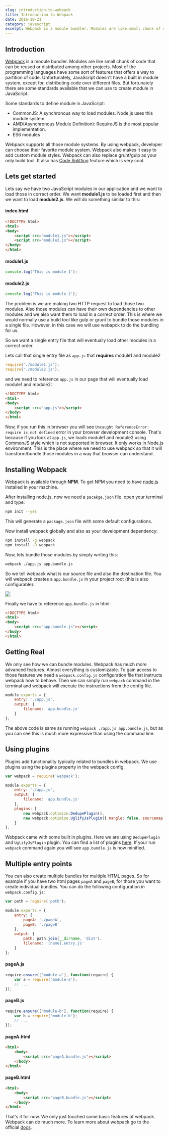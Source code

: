```yaml
---
slug: introduction-to-webpack
title: Introduction to Webpack
date: 2016-10-21
category: javascript
excerpt: Webpack is a module bundler. Modules are like small chunk of code that can be reused or distributed among other projects. Most of the programming languages have some sort of features that offers a way to partition of code. Unfortunately, JavaScript doesn't have a...
---
```


## Introduction

[Webpack](https://webpack.github.io/) is a module bundler. Modules are like small chunk of code that can be reused or distributed among other projects. Most of the programming languages have some sort of features that offers a way to partition of code. Unfortunately, JavaScript doesn't have a built in module system, except for, distributing code over different files. But fortunately there are some standards available that we can use to create module in JavaScript.

Some standards to define module in JavaScript:

* CommonJS: A synchronous way to load modules. Node.js uses this module system.
* AMD(Asynchronous Module Definition): RequireJS is the most popular implementation.
* ES6 modules

Webpack supports all those module systems. By using webpack, developer can choose their favorite module system. Webpack also makes it easy to add custom module styles. Webpack can also replace grunt/gulp as your only build tool. It also has [Code Splitting](http://webpack.github.io/docs/code-splitting.html) feature which is very cool.

## Lets get started

Lets say we have two JavaScript modules in our application and we want to load those in correct order. We want **module1.js** to be loaded first and then we want to load **module2.js**. We will do something similar to this:

#### index.html

```html
<!DOCTYPE html>
<html>
<body>
    <script src="module1.js"></script>
    <script src="module2.js"></script>
</body>
</html>
```

#### module1.js

```javascript
console.log('This is module 1');
```

#### module2.js

```javascript
console.log('This is module 2');
```

The problem is we are making two HTTP request to load those two modules. Also those modules can have their own dependencies to other modules and we also want them to load in a correct order. This is where we would normally use a build tool like gulp or grunt to bundle those modules in a single file. However, in this case we will use webapck to do the bundling for us.

So we want a single entry file that will eventually load other modules in a correct order.

Lets call that single entry file as `app.js` that **requires** module1 and module2

```javascript
require('./module1.js');
require('./module2.js');
```

and we need to reference `app.js` in our page that will eventually load module1 and module2:

```html
<!DOCTYPE html>
<html>
<body>
    <script src="app.js"></script>
</body>
</html>
```

Now, if you run this in browser you will see `Uncaught ReferenceError: require is not defined` error in your browser development console. That's because if you look at `app.js`, we loads module1 and module2 using CommonJS style which is not supported in browser. It only works in Node.js environment. This is the place where we need to use webpack so that it will transform/bundle those modules in a way that browser can understand.

## Installing Webpack

Webpack is available through **NPM**. To get NPM you need to have [node.js](https://nodejs.org/en/) installed in your machine.

After installing node.js, now we need a `pacakge.json` file. open your terminal and type:

```bash
npm init --yes
```

This will generate a `package.json` file with some default configurations.

Now install webpack globally and also as your development dependency:

```bash
npm install -g webpack
npm install -D webpack
```

Now, lets bundle those modules by simply writing this:

```bash
webpack ./app.js app.bundle.js
```

So we tell webpack what is our source file and also the destination file. You will webpack creates a `app.bundle.js` in your project root (this is also configurable).

![](https://res.cloudinary.com/shibbir/image/upload/v1477784776/webpack_pzoexp.png)

Finally we have to reference `app.bundle.js` in html:

```html
<!DOCTYPE html>
<html>
<body>
    <script src="app.bundle.js"></script>
</body>
</html>
```

## Getting Real

We only see how we can bundle modules. Webpack has much more advanced features. Almost everything is customizable. To gain access to those features we need a `webpack.config.js` configuration file that instructs webpack how to behave. Then we can simply run `webpack` command in the terminal and webpack will execute the instructions from the config file.

```javascript
module.exports = {
    entry: './app.js',
    output: {
        filename: 'app.bundle.js'
    }
};
```
The above code is same as running `webpack ./app.js app.bundle.js`, but as you can see this is much more expressive than using the command line.

## Using plugins

Plugins add functionality typically related to bundles in webpack. We use plugins using the plugins property in the webpack config.


```javascript
var webpack = require('webpack');

module.exports = {
    entry: './app.js',
    output: {
        filename: 'app.bundle.js'
    },
    plugins: [
        new webpack.optimize.DedupePlugin(),
        new webpack.optimize.UglifyJsPlugin({ mangle: false, sourcemap: false })
    ]
};
```

Webpack came with some built in plugins. Here we are using `DedupePlugin` and `UglifyJsPlugin` plugin. You can find a list of plugins [here](http://webpack.github.io/docs/list-of-plugins.html). If your run `webpack` command again you will see `app.bundle.js` is now minified.

## Multiple entry points

You can also create multiple bundles for multiple HTML pages. So for example if you have two html pages `pageA` and `pageB`, for those you want to create individual bundles. You can do the following configuration in `webpack.config.js`:

```javascript
var path = require('path');

module.exports = {
    entry: {
        pageA: './pageA',
        pageB: './pageB'
    },
    output: {
        path: path.join(__dirname, 'dist'),
        filename: '[name].entry.js'
    }
};
```

#### pageA.js
```javascript
require.ensure(['module-a'], function(require) {
    var a = require('module-a');
    // ...
});
```

#### pageB.js
```javascript
require.ensure(['module-b'], function(require) {
    var b = require('module-b');
    // ...
});
```

#### pageA.html

```html
<html>
    <body>
        <script src="pageA.bundle.js"></script>
    </body>
</html>
```

#### pageB.html

```html
<html>
    <body>
        <script src="pageB.bundle.js"></script>
    </body>
</html>
```

That's it for now. We only just touched some basic features of webpack. Webpack can do much more. To learn more about webpack go to the official [docs](https://webpack.github.io/docs/).
